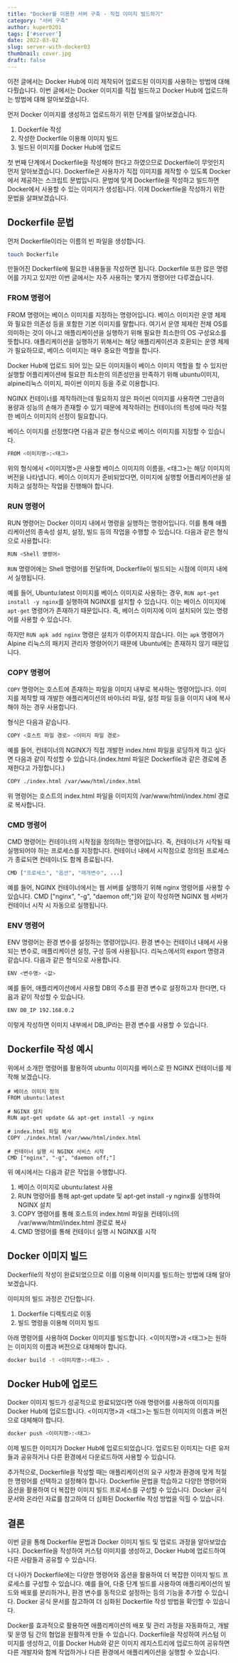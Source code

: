 ```yaml
---
title: "Docker를 이용한 서버 구축 - 직접 이미지 빌드하기"
category: "서버 구축"
author: kuper0201
tags: ['#server']
date: 2022-03-02
slug: server-with-docker03
thumbnail: cover.jpg
draft: false
---
```


이전 글에서는 Docker Hub에 미리 제작되어 업로드된 이미지를 사용하는 방법에 대해 다뤘습니다.
이번 글에서는 Docker 이미지를 직접 빌드하고 Docker Hub에 업로드하는 방법에 대해 알아보겠습니다.

먼저 Docker 이미지를 생성하고 업로드하기 위한 단계를 알아보겠습니다.

1. Dockerfile 작성
2. 작성한 Dockerfile 이용해 이미지 빌드
3. 빌드된 이미지를 Docker Hub에 업로드

첫 번째 단계에서 Dockerfile을 작성해야 한다고 하였으므로 Dockerfile이 무엇인지 먼저 알아보겠습니다.
Dockerfile은 사용자가 직접 이미지를 제작할 수 있도록 Docker에서 제공하는 스크립트 문법입니다.
문법에 맞게 Dockerfile을 작성하고 빌드하면 Docker에서 사용할 수 있는 이미지가 생성됩니다.
이제 Dockerfile을 작성하기 위한 문법을 살펴보겠습니다.

## Dockerfile 문법

먼저 Dockerfile이라는 이름의 빈 파일을 생성합니다.

```bash
touch Dockerfile
```

만들어진 Dockerfile에 필요한 내용들을 작성하면 됩니다.
Dockerfile 또한 많은 명령어를 가지고 있지만 이번 글에서는 자주 사용하는 몇가지 명령어만 다루겠습니다.

### FROM 명령어

FROM 명령어는 베이스 이미지를 지정하는 명령어입니다.
베이스 이미지란 운영 체제와 필요한 의존성 등을 포함한 기본 이미지를 말합니다.
여기서 운영 체제란 전체 OS를 의미하는 것이 아니고 애플리케이션을 실행하기 위해 필요한 최소한의 OS 구성요소를 뜻합니다.
애플리케이션을 실행하기 위해서는 해당 애플리케이션과 호환되는 운영 체제가 필요하므로, 베이스 이미지는 매우 중요한 역할을 합니다.

Docker Hub에 업로드 되어 있는 모든 이미지들이 베이스 이미지 역할을 할 수 있지만 실행할 어플리케이션에 필요한 최소한의 의존성만을 만족하기 위해 ubuntu이미지, alpine리눅스 이미지, 파이썬 이미지 등을 주로 이용합니다.

NGINX 컨테이너를 제작하려는데 필요하지 않은 파이썬 이미지를 사용하면 그만큼의 용량과 성능의 손해가 존재할 수 있기 때문에 제작하려는 컨테이너의 특성에 따라 적절한 베이스 이미지의 선정이 필요합니다.

베이스 이미지를 선정했다면 다음과 같은 형식으로 베이스 이미지를 지정할 수 있습니다.

```bash
FROM <이미지명>:<태그>
```

위의 형식에서 <이미지명>은 사용할 베이스 이미지의 이름을, <태그>는 해당 이미지의 버전을 나타냅니다.
베이스 이미지가 준비되었다면, 이미지에 실행할 어플리케이션을 설치하고 설정하는 작업을 진행해야 합니다.

### RUN 명령어

RUN 명령어는 Docker 이미지 내에서 명령을 실행하는 명령어입니다.
이를 통해 애플리케이션의 종속성 설치, 설정, 빌드 등의 작업을 수행할 수 있습니다.
다음과 같은 형식으로 사용합니다:

```bash
RUN <Shell 명령어>
```

`RUN` 명령어에는 Shell 명령어를 전달하며, Dockerfile이 빌드되는 시점에 이미지 내에서 실행됩니다.

예를 들어, Ubuntu:latest 이미지를 베이스 이미지로 사용하는 경우, `RUN apt-get install -y nginx`를 실행하여 NGINX를 설치할 수 있습니다.
이는 베이스 이미지에 `apt-get` 명령어가 존재하기 때문입니다.
즉, 베이스 이미지에 이미 설치되어 있는 명령어를 사용할 수 있습니다.

하지만 `RUN apk add nginx` 명령은 설치가 이루어지지 않습니다.
이는 `apk` 명령어가 Alpine 리눅스의 패키지 관리자 명령어이기 때문에 Ubuntu에는 존재하지 않기 때문입니다.

### COPY 명령어

`COPY` 명령어는 호스트에 존재하는 파일을 이미지 내부로 복사하는 명령어입니다.
이미지를 제작할 때 개발한 애플리케이션의 바이너리 파일, 설정 파일 등을 이미지 내에 복사해야 하는 경우 사용합니다.

형식은 다음과 같습니다.

```bash
COPY <호스트 파일 경로> <이미지 파일 경로>
```

예를 들어, 컨테이너의 NGINX가 직접 개발한 index.html 파일을 로딩하게 하고 싶다면 다음과 같이 작성할 수 있습니다.(index.html 파일은 Dockerfile과 같은 경로에 존재한다고 가정합니다.)

```bash
COPY ./index.html /var/www/html/index.html
```

위 명령어는 호스트의 index.html 파일을 이미지의 /var/www/html/index.html 경로로 복사합니다.

### CMD 명령어

CMD 명령어는 컨테이너의 시작점을 정의하는 명령어입니다.
즉, 컨테이너가 시작될 때 실행되어야 하는 프로세스를 지정합니다.
컨테이너 내에서 시작점으로 정의된 프로세스가 종료되면 컨테이너도 함께 종료됩니다.

```bash
CMD ["프로세스", "옵션", "매개변수", ...]
```

예를 들어, NGINX 컨테이너에서는 웹 서버를 실행하기 위해 nginx 명령어를 사용할 수 있습니다.
CMD ["nginx", "-g", "daemon off;"]와 같이 작성하면 NGINX 웹 서버가 컨테이너 시작 시 자동으로 실행됩니다.

### ENV 명령어

ENV 명령어는 환경 변수를 설정하는 명령어입니다.
환경 변수는 컨테이너 내에서 사용되는 변수로, 애플리케이션 설정, 구성 등에 사용됩니다.
리눅스에서의 export 명령과 같습니다.
다음과 같은 형식으로 사용합니다.

```bash
ENV <변수명> <값>
```

예를 들어, 애플리케이션에서 사용할 DB의 주소를 환경 변수로 설정하고자 한다면, 다음과 같이 작성할 수 있습니다.

```bash
ENV DB_IP 192.168.0.2
```

이렇게 작성하면 이미지 내부에서 DB_IP라는 환경 변수를 사용할 수 있습니다.

## Dockerfile 작성 예시

위에서 소개한 명령어를 활용하여 ubuntu 이미지를 베이스로 한 NGINX 컨테이너를 제작해 보겠습니다.

```
# 베이스 이미지 정의
FROM ubuntu:latest

# NGINX 설치
RUN apt-get update && apt-get install -y nginx

# index.html 파일 복사
COPY ./index.html /var/www/html/index.html

# 컨테이너 실행 시 NGINX 서비스 시작
CMD ["nginx", "-g", "daemon off;"]
```

위 예시에서는 다음과 같은 작업을 수행합니다.

1. 베이스 이미지로 ubuntu:latest 사용
2. RUN 명령어를 통해 apt-get update 및 apt-get install -y nginx를 실행하여 NGINX 설치
3. COPY 명령어를 통해 호스트의 index.html 파일을 컨테이너의 /var/www/html/index.html 경로로 복사
4. CMD 명령어를 통해 컨테이너 실행 시 NGINX를 시작

## Docker 이미지 빌드

Dockerfile의 작성이 완료되었으므로 이를 이용해 이미지를 빌드하는 방법에 대해 알아보겠습니다.

이미지의 빌드 과정은 간단합니다.

1. Dockerfile 디렉토리로 이동
2. 빌드 명령을 이용해 이미지 빌드

아래 명령어를 사용하여 Docker 이미지를 빌드합니다.
<이미지명>과 <태그>는 원하는 이미지의 이름과 버전으로 대체해야 합니다.

```bash
docker build -t <이미지명>:<태그> .
```

## Docker Hub에 업로드

Docker 이미지 빌드가 성공적으로 완료되었다면 아래 명령어를 사용하여 이미지를 Docker Hub에 업로드합니다. <이미지명>과 <태그>는 빌드한 이미지의 이름과 버전으로 대체해야 합니다.

```bash
docker push <이미지명>:<태그>
```

이제 빌드한 이미지가 Docker Hub에 업로드되었습니다.
업로드된 이미지는 다른 유저들과 공유하거나 다른 환경에서 다운로드하여 사용할 수 있습니다.

추가적으로, Dockerfile을 작성할 때는 애플리케이션의 요구 사항과 환경에 맞게 적절한 명령어를 선택하고 설정해야 합니다.
Dockerfile 문법을 학습하고 다양한 명령어와 옵션을 활용하여 더 복잡한 이미지 빌드 프로세스를 구성할 수 있습니다.
Docker 공식 문서와 온라인 자료를 참고하여 더 심화된 Dockerfile 작성 방법을 익힐 수 있습니다.

## 결론

이번 글을 통해 Dockerfile 문법과 Docker 이미지 빌드 및 업로드 과정을 알아보았습니다.
Dockerfile을 작성하여 커스텀 이미지를 생성하고, Docker Hub에 업로드하여 다른 사람들과 공유할 수 있습니다.

더 나아가 Dockerfile에는 다양한 명령어와 옵션을 활용하여 더 복잡한 이미지 빌드 프로세스를 구성할 수 있습니다. 예를 들어, 다중 단계 빌드를 사용하여 애플리케이션의 빌드와 배포를 분리하거나, 환경 변수를 동적으로 설정하는 등의 기능을 추가할 수 있습니다. Docker 공식 문서를 참고하여 더 심화된 Dockerfile 작성 방법을 확인할 수 있습니다.

Docker를 효과적으로 활용하면 애플리케이션의 배포 및 관리 과정을 자동화하고, 개발 및 운영 팀 간의 협업을 원활하게 만들 수 있습니다. Dockerfile을 작성하여 커스텀 이미지를 생성하고, 이를 Docker Hub와 같은 이미지 레지스트리에 업로드하여 공유하면 다른 개발자와 함께 작업하거나 다른 환경에서 애플리케이션을 실행할 수 있습니다.